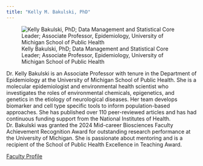 ```yaml
---
title: "Kelly M. Bakulski, PhD"
---
```

::: {.grid}

::: {.g-col-6}
![Kelly Bakulski, PhD; Data Management and Statistical Core Leader; Associate Professor, Epidemiology, University of Michigan School of Public Health](../images/bakulski_kelly.png)
:::

::: {.g-col-6}
Dr. Kelly Bakulski is an Associate Professor with tenure in the Department of Epidemiology at the University of Michigan School of Public Health. She is a molecular epidemiologist and environmental health scientist who investigates the roles of environmental chemicals, epigenetics, and genetics in the etiology of neurological diseases. Her team develops biomarker and cell type specific tools to inform population-based approaches. She has published over 110 peer-reviewed articles and has had continuous funding support from the National Institutes of Health. Dr. Bakulski was granted the 2024 Mid-career Biosciences Faculty Achievement Recognition Award for outstanding research performance at the University of Michigan. She is passionate about mentoring and is a recipient of the School of Public Health Excellence in Teaching Award. 

[Faculty Profile](https://sph.umich.edu/faculty-profiles/bakulski-kelly.html)      
:::
:::